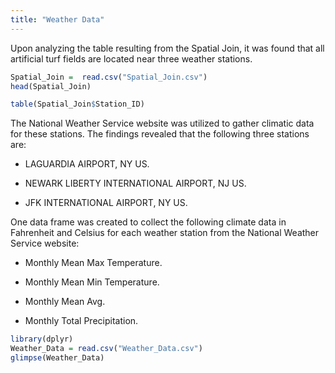```yaml
---
title: "Weather Data"
---
```


Upon analyzing the table resulting from the Spatial Join, it was found that all artificial turf fields are located near three weather stations.

```r
Spatial_Join =  read.csv("Spatial_Join.csv")
head(Spatial_Join)
```

```r
table(Spatial_Join$Station_ID)
```

The National Weather Service website was utilized to gather climatic data for these stations. The findings revealed that the following three stations are:

-   LAGUARDIA AIRPORT, NY US.

-   NEWARK LIBERTY INTERNATIONAL AIRPORT, NJ US.

-   JFK INTERNATIONAL AIRPORT, NY US.

One data frame was created to collect the following climate data in Fahrenheit and Celsius for each weather station from the National Weather Service website:

-   Monthly Mean Max Temperature.

-   Monthly Mean Min Temperature.

-   Monthly Mean Avg.

-   Monthly Total Precipitation.

```r
library(dplyr)
Weather_Data = read.csv("Weather_Data.csv")
glimpse(Weather_Data)

```
